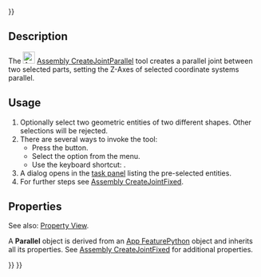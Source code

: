 <languages/>
{{UnfinishedDocu{{#translation:}}}}

{{Docnav
|[[Assembly_CreateJointDistance|CreateJointDistance]]
|[[Assembly_CreateJointPerpendicular|CreateJointPerpendicular]]
|[[Assembly_Workbench|Assembly]]
|IconL=Assembly_CreateJointDistance.svg
|IconR=Assembly_CreateJointPerpendicular.svg
|IconC=Workbench_Assembly.svg
}}

{{GuiCommand
|Name=Assembly CreateJointParallel
|MenuLocation=Assembly → Parallel Joint
|Workbenches=[[Assembly_Workbench|Assembly]]
|Shortcut={{KEY|N}}
|Version=1.0
|SeeAlso=
}}

==Description==

The [[Image:Assembly_CreateJointParallel.svg|24px]] [[Assembly_CreateJointParallel|Assembly CreateJointParallel]] tool creates a parallel joint between two selected parts, setting the Z-Axes of selected coordinate systems parallel.

==Usage==

# Optionally select two geometric entities of two different shapes. Other selections will be rejected.
# There are several ways to invoke the tool:
#* Press the {{Button|[[Image:Assembly_CreateJointParallel.svg|16px]] [[Assembly_CreateJointParallel|Parallel Joint]]}} button.
#* Select the {{MenuCommand|Assembly → [[Image:Assembly_CreateJointParallel.svg|16px]] Parallel Joint}} option from the menu.
#* Use the keyboard shortcut: {{KEY|N}}.
# A dialog opens in the [[Task_panel|task panel]] listing the pre-selected entities.
# For further steps see [[Assembly_CreateJointFixed#Usage|Assembly CreateJointFixed]].

==Properties==

See also: [[Property_View|Property View]].

A '''Parallel''' object is derived from an [[App_FeaturePython|App FeaturePython]] object and inherits all its properties. See [[Assembly_CreateJointFixed#Properties|Assembly CreateJointFixed]] for additional properties.


{{Docnav
|[[Assembly_CreateJointDistance|CreateJointDistance]]
|[[Assembly_CreateJointPerpendicular|CreateJointPerpendicular]]
|[[Assembly_Workbench|Assembly]]
|IconL=Assembly_CreateJointDistance.svg
|IconR=Assembly_CreateJointPerpendicular.svg
|IconC=Workbench_Assembly.svg
}}

{{Assembly_Tools_navi{{#translation:}}}}
{{Userdocnavi{{#translation:}}}}